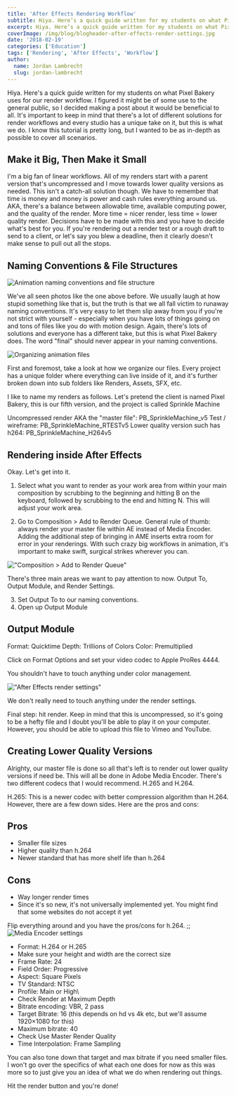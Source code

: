 ```yaml
---
title: 'After Effects Rendering Workflow'
subtitle: Hiya. Here’s a quick guide written for my students on what Pixel Bakery uses for our render workflow.
excerpt: Hiya. Here’s a quick guide written for my students on what Pixel Bakery uses for our render workflow.
coverImage: /img/blog/blogheader-after-effects-render-settings.jpg
date: '2018-02-19'
categories: ['Education']
tags: ['Rendering', 'After Effects', 'Workflow']
author:
  name: Jordan Lambrecht
  slug: jordan-lambrecht
---
```


Hiya. Here's a quick guide written for my students on what Pixel Bakery uses for our render workflow. I figured it might be of some use to the general public, so I decided making a post about it would be beneficial to all. It's important to keep in mind that there's a lot of different solutions for render workflows and every studio has a unique take on it, but this is what we do. I know this tutorial is pretty long, but I wanted to be as in-depth as possible to cover all scenarios.

## Make it Big, Then Make it Small

I'm a big fan of linear workflows. All of my renders start with a parent version that's uncompressed and I move towards lower quality versions as needed. This isn't a catch-all solution though. We have to remember that time is money and money is power and cash rules everything around us. AKA, there's a balance between allowable time, available computing power, and the quality of the render. More time = nicer render, less time = lower quality render. Decisions have to be made with this and you have to decide what's best for you. If you're rendering out a render test or a rough draft to send to a client, or let's say you blew a deadline, then it clearly doesn't make sense to pull out all the stops.

## Naming Conventions & File Structures

![Animation naming conventions and file structure](https://cdn.pixelbakery.com/img/blog/Screen-Shot-2016-09-12-at-20.27.35.jpg)

We've all seen photos like the one above before. We usually laugh at how stupid something like that is, but the truth is that we all fall victim to runaway naming conventions. It's very easy to let them slip away from you if you're not strict with yourself - especially when you have lots of things going on and tons of files like you do with motion design. Again, there's lots of solutions and everyone has a different take, but this is what Pixel Bakery does. The word "final" should never appear in your naming conventions.

![Organizing animation files](https://cdn.pixelbakery.com/img/blog/Screen-Shot-2018-02-18-at-3.38.06-PM.jpg)

First and foremost, take a look at how we organize our files. Every project has a unique folder where everything can live inside of it, and it's further broken down into sub folders like Renders, Assets, SFX, etc.

I like to name my renders as follows. Let's pretend the client is named Pixel Bakery, this is our fifth version, and the project is called Sprinkle Machine

Uncompressed render AKA the "master file": PB_SprinkleMachine_v5
Test / wireframe: PB_SprinkleMachine_RTESTv5
Lower quality version such has h264: PB_SprinkleMachine_H264v5

## Rendering inside After Effects

Okay. Let's get into it.

1. Select what you want to render as your work area from within your main composition by scrubbing to the beginning and hitting B on the keyboard, followed by scrubbing to the end and hitting N. This will adjust your work area.

2. Go to Composition > Add to Render Queue. General rule of thumb: always render your master file within AE instead of Media Encoder. Adding the additional step of bringing in AME inserts extra room for error in your renderings. With such crazy big workflows in animation, it's important to make swift, surgical strikes wherever you can.

!["Composition > Add to Render Queue"](https://cdn.pixelbakery.com/img/blog/Screen-Shot-2018-02-18-at-4.06.03-PM.jpg)

There's three main areas we want to pay attention to now. Output To, Output Module, and Render Settings.

3. Set Output To to our naming conventions.
4. Open up Output Module

## Output Module

Format: Quicktime
Depth: Trillions of Colors
Color: Premultiplied

Click on Format Options and set your video codec to Apple ProRes 4444.

You shouldn't have to touch anything under color management.

!["After Effects render settings"](https://cdn.pixelbakery.com/img/blog/Screen-Shot-2018-02-18-at-4.35.31-PM.jpg)

We don't really need to touch anything under the render settings.

Final step: hit render. Keep in mind that this is uncompressed, so it's going to be a hefty file and I doubt you'll be able to play it on your computer. However, you should be able to upload this file to Vimeo and YouTube.

## Creating Lower Quality Versions

Alrighty, our master file is done so all that's left is to render out lower quality versions if need be. This will all be done in Adobe Media Encoder. There's two different codecs that I would recommend. H.265 and H.264.

H.265: This is a newer codec with better compression algorithm than H.264. However, there are a few down sides. Here are the pros and cons:

## Pros

- Smaller file sizes
- Higher quality than h.264
- Newer standard that has more shelf life than h.264

## Cons

- Way longer render times
- Since it's so new, it's not universally implemented yet. You might find that some websites do not accept it yet

Flip everything around and you have the pros/cons for h.264.
;;
![Media Encoder settings](https://cdn.pixelbakery.com/img/blog/Screen-Shot-2018-02-19-at-8.25.45-PM.jpg)

- Format: H.264 or H.265
- Make sure your height and width are the correct size
- Frame Rate: 24
- Field Order: Progressive
- Aspect: Square Pixels
- TV Standard: NTSC
- Profile: Main or High\
- Check Render at Maximum Depth
- Bitrate encoding: VBR, 2 pass
- Target Bitrate: 16 (this depends on hd vs 4k etc, but we'll assume 1920×1080 for this)
- Maximum bitrate: 40
- Check Use Master Render Quality
- Time Interpolation: Frame Sampling

You can also tone down that target and max bitrate if you need smaller files. I won't go over the specifics of what each one does for now as this was more so to just give you an idea of what we do when rendering out things.

Hit the render button and you're done!
